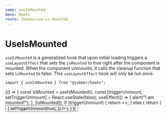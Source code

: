 ```yaml
---
name: useIsMounted
menu: Hooks
route: /hooks/use-is-mounted
---
```



# UseIsMounted

`useIsMounted` is a generalized hook that upon initial loading triggers a
`useLayoutEffect` that sets the `isMounted` to true right after the component is
mounted. When the component unmounts, it calls the cleanup function that sets
`isMounted` to false. This `useLayoutEffect` hook will only be run once.

```tsx
import { useIsMounted } from "@jobber/hooks";
```

<Playground>
  {() => {
    const isMounted = useIsMounted();
    const [triggerUnmount, setTriggerUnmount] = React.useState(false);
    useEffect(() => {
      alert("I am mounted!");
    }, [isMounted]);
    if (triggerUnmount) {
      return <></>;
    } else {
      return (
        <Button
          label={"Unmount Component"}
          onClick={() => {
            setTriggerUnmount(true);
          }}
        />
      );
    }
  }}
</Playground>
